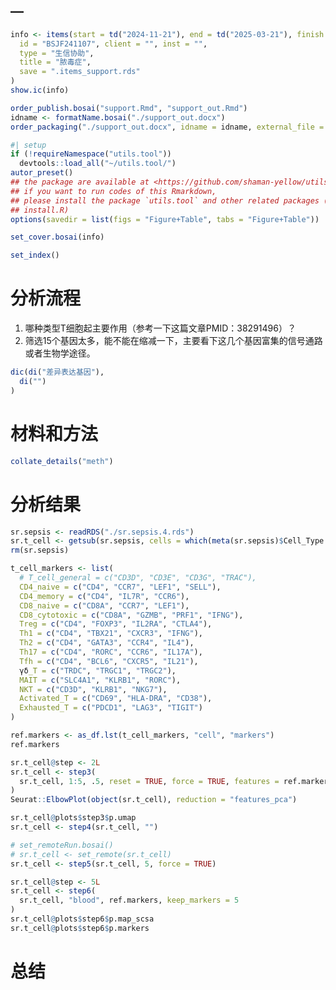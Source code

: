 ---
---

```r
info <- items(start = td("2024-11-21"), end = td("2025-03-21"), finish = td(NA),
  id = "BSJF241107", client = "", inst = "",
  type = "生信协助",
  title = "脓毒症",
  save = ".items_support.rds"
)
show.ic(info)

order_publish.bosai("support.Rmd", "support_out.Rmd")
idname <- formatName.bosai("./support_out.docx")
order_packaging("./support_out.docx", idname = idname, external_file = NULL)
```

```r
#| setup
if (!requireNamespace("utils.tool"))
  devtools::load_all("~/utils.tool/")
autor_preset()
## the package are available at <https://github.com/shaman-yellow/utils.tool>
## if you want to run codes of this Rmarkdown,
## please install the package `utils.tool` and other related packages (run
## install.R)
options(savedir = list(figs = "Figure+Table", tabs = "Figure+Table"))
```

```r
set_cover.bosai(info)
```

```r
set_index()
```

# 分析流程 {#abstract}

1. 哪种类型T细胞起主要作用（参考一下这篇文章PMID：38291496）？
2. 筛选15个基因太多，能不能在缩减一下，主要看下这几个基因富集的信号通路或者生物学途径。

```r
dic(di("差异表达基因"),
  di("")
)

```

# 材料和方法 {#introduction}

```r
collate_details("meth")
```

# 分析结果 {#workflow}

```r
sr.sepsis <- readRDS("./sr.sepsis.4.rds")
sr.t_cell <- getsub(sr.sepsis, cells = which(meta(sr.sepsis)$Cell_Type == "T"))
rm(sr.sepsis)

t_cell_markers <- list(
  # T_cell_general = c("CD3D", "CD3E", "CD3G", "TRAC"),
  CD4_naive = c("CD4", "CCR7", "LEF1", "SELL"),
  CD4_memory = c("CD4", "IL7R", "CCR6"),
  CD8_naive = c("CD8A", "CCR7", "LEF1"),
  CD8_cytotoxic = c("CD8A", "GZMB", "PRF1", "IFNG"),
  Treg = c("CD4", "FOXP3", "IL2RA", "CTLA4"),
  Th1 = c("CD4", "TBX21", "CXCR3", "IFNG"),
  Th2 = c("CD4", "GATA3", "CCR4", "IL4"),
  Th17 = c("CD4", "RORC", "CCR6", "IL17A"),
  Tfh = c("CD4", "BCL6", "CXCR5", "IL21"),
  γδ_T = c("TRDC", "TRGC1", "TRGC2"),
  MAIT = c("SLC4A1", "KLRB1", "RORC"),
  NKT = c("CD3D", "KLRB1", "NKG7"),
  Activated_T = c("CD69", "HLA-DRA", "CD38"),
  Exhausted_T = c("PDCD1", "LAG3", "TIGIT")
)

ref.markers <- as_df.lst(t_cell_markers, "cell", "markers")
ref.markers

sr.t_cell@step <- 2L
sr.t_cell <- step3(
  sr.t_cell, 1:5, .5, reset = TRUE, force = TRUE, features = ref.markers$markers
)
Seurat::ElbowPlot(object(sr.t_cell), reduction = "features_pca")

sr.t_cell@plots$step3$p.umap
sr.t_cell <- step4(sr.t_cell, "")

# set_remoteRun.bosai()
# sr.t_cell <- set_remote(sr.t_cell)
sr.t_cell <- step5(sr.t_cell, 5, force = TRUE)

sr.t_cell@step <- 5L
sr.t_cell <- step6(
  sr.t_cell, "blood", ref.markers, keep_markers = 5
)
sr.t_cell@plots$step6$p.map_scsa
sr.t_cell@plots$step6$p.markers

```

# 总结 {#conclusion}

